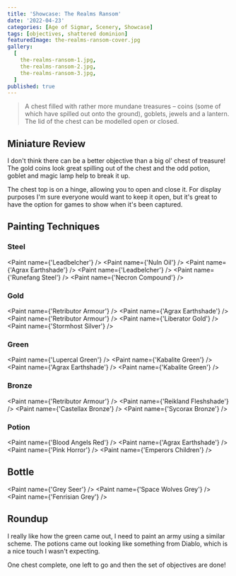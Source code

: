 ```yaml
---
title: 'Showcase: The Realms Ransom'
date: '2022-04-23'
categories: [Age of Sigmar, Scenery, Showcase]
tags: [objectives, shattered dominion]
featuredImage: the-realms-ransom-cover.jpg
gallery:
  [
    the-realms-ransom-1.jpg,
    the-realms-ransom-2.jpg,
    the-realms-ransom-3.jpg,
  ]
published: true
---
```


> A chest filled with rather more mundane treasures – coins (some of which have spilled out onto the ground), goblets,
> jewels and a lantern. The lid of the chest can be modelled open or closed.

## Miniature Review

I don't think there can be a better objective than a big ol' chest of treasure! The gold coins look great spilling out
of the chest and the odd potion, goblet and magic lamp help to break it up.

The chest top is on a hinge, allowing you to open and close it. For display purposes I'm sure everyone would want to
keep it open, but it's great to have the option for games to show when it's been captured.

## Painting Techniques

### Steel
<Paint name={'Leadbelcher'} />
<Paint name={'Nuln Oil'} />
<Paint name={'Agrax Earthshade'} />
<Paint name={'Leadbelcher'} />
<Paint name={'Runefang Steel'} />
<Paint name={'Necron Compound'} />

### Gold
<Paint name={'Retributor Armour'} />
<Paint name={'Agrax Earthshade'} />
<Paint name={'Retributor Armour'} />
<Paint name={'Liberator Gold'} />
<Paint name={'Stormhost Silver'} />

### Green
<Paint name={'Lupercal Green'} />
<Paint name={'Kabalite Green'} />
<Paint name={'Agrax Earthshade'} />
<Paint name={'Kabalite Green'} />

### Bronze
<Paint name={'Retributor Armour'} />
<Paint name={'Reikland Fleshshade'} />
<Paint name={'Castellax Bronze'} />
<Paint name={'Sycorax Bronze'} />

### Potion
<Paint name={'Blood Angels Red'} />
<Paint name={'Agrax Earthshade'} />
<Paint name={'Pink Horror'} />
<Paint name={'Emperors Children'} />

## Bottle
<Paint name={'Grey Seer'} />
<Paint name={'Space Wolves Grey'} />
<Paint name={'Fenrisian Grey'} />

## Roundup

I really like how the green came out, I need to paint an army using a similar scheme. The potions came out looking like
something from Diablo, which is a nice touch I wasn't expecting.

One chest complete, one left to go and then the set of objectives are done!